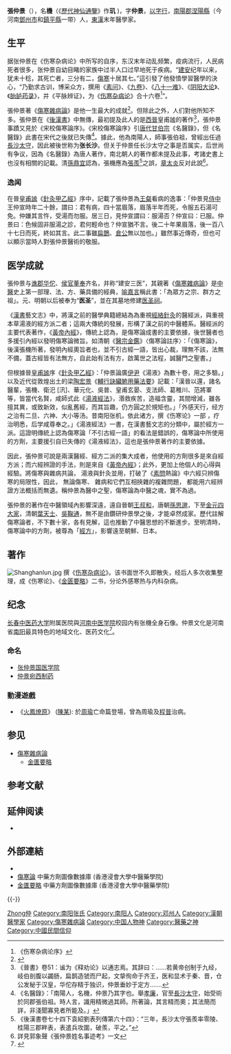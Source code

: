 {{Multiple issues|{{expert|subject=中醫學史|time=2020-02-27T08:01:44+00:00}}
{{refimprove|time=2020-02-27T08:01:44+00:00}}}}{{東亞男性歷史人物
|名稱 =張仲景
|身份 =[[東漢|東漢]]末年[[政治家|政治家]]、[[醫學家|醫學家]]
|國家 =
|時代 =東漢末年
|主君 =
|屆數 =
|最高職務 = [[長沙|長沙]][[太守|太守]]
|前任 = 
|繼任 = 
|圖片名稱 =
|圖片大小 = 250px
|圖片說明 =
|氏 =
|姓 =
|名 =機
|姓名 =
|字 =仲景 
|號=
|官職 =
|封爵 =
|封號 =
|位階 =
|封地 =
|神號 =
|尊號 =
|族裔 = 
|信仰 = <!--指的是宗教信仰-->
|氏族 =
|籍貫 =[[南陽郡|南陽郡]][[涅陽縣|涅陽縣]]（今河南[[鄧州市|鄧州市]]和[[鎮平縣|鎮平縣]]一带）
|祖籍 =
|本籍 =
|出身地 =
|府邸 =
|世系 = 
|初名 =
|別名 =
|法號 =
|院號 =
|其他名號 =
|出生日期 =[[東漢|東漢]][[和平|和平]]元年（150年）|出生地點 =
|婚年 =
|逝世日期 =  [[建安_(漢獻帝)|建安]]二十四年（219年）
|逝世地點 =
|廟號 =
|諡號 =
|墓葬 =
|祠廟 =
|父親 =
|嫡母 =
|母親 =
|繼父=
|繼母=
|養父=
|養母=
|猶父= <!--日本人用-->
|烏帽子親= <!--日本人、琉球人用-->
|元配 =
|正室 =
|妻 =
|繼室 =
|平妻 =
|側室 =
|元配之父 =
|元配之嫡母 =
|元配之母 =
|正室之父 =
|正室之嫡母 =
|正室之母 =
|妻之父 =
|妻之嫡母 =
|妻之母 =
|繼室之父 =
|繼室之嫡母 =
|繼室之母 =
|平妻之父 =
|平妻之嫡母 =
|平妻之母 =
|兄弟 =
|姊妹 =
|嫡兄弟 =
|嫡姊妹 =
|庶兄弟 =
|庶姊妹 =
|同胞兄弟 =
|同胞姊妹 =
|異母兄弟 =
|異母姊妹 =
|異父兄弟 =
|異父姊妹 =
|繼兄弟 =
|繼姊妹 =
|子 =
|女 =
|嫡子 =
|嫡女 =
|庶子 =
|庶女 =
|養子 =
|養女 =
|猶子 = <!--日本人用-->
|婿養子 = <!--日本人用-->
|烏帽子子 = <!--日本人用-->
|繼子 =
|繼女 =
|其他親屬 =
|出身 = <!---此處指科舉出身--->
|功名 = 
|經歷 = 
|著作 =《[[傷寒雜病論|傷寒雜病論]]》
|注釋 =
}}

'''張仲景'''（{{bd|150年||219年||catIdx=}}），名'''機'''（《[[歷代神仙通鑒|歷代神仙通鑒]]》作'''玑''' )，字'''仲景'''，[[以字行|以字行]]，[[南陽郡|南陽郡]][[涅陽縣|涅陽縣]]（今河南[[鄧州市|鄧州市]]和[[鎮平縣|鎮平縣]]一带）人，[[東漢|東漢]]末年醫學家。

== 生平 ==
据张仲景在《伤寒杂病论》中所写的自序，东汉末年动乱频繁，疫病流行，人民病死者很多，张仲景自幼目睹的家族中过半人口过早地死于疾病。“[[建安|建安]]纪年以来，犹未十稔，其死亡者，三分有二，[[傷寒_(中醫)|傷寒]]十居其七。”這引發了他發憤學習醫學的決心，“乃勤求古训，博采众方，撰用《[[素问|素问]]》、《[[靈樞|九卷]]》、《[[八十一难|八十一难]]》、《[[阴阳大论|阴阳大论]]》、《[[胎胪药录|胎胪药录]]》，并《平脉辨证》，为《[[伤寒杂病论|伤寒杂病论]]》合十六卷<ref>《伤寒杂病论序》</ref>”。

張仲景著《[[傷寒雜病論|傷寒雜病論]]》是他一生最大的成就<ref>{{cite news |title=名中医走进广州港澳子弟班 教学生包“养生”汤圆-中国侨网 |url=http://www.chinaqw.com/zhwh/2021/12-22/317464.shtml |accessdate=2022-01-16 |work=中国侨网 |archive-date=2022-01-16 |archive-url=https://web.archive.org/web/20220116234655/http://www.chinaqw.com/zhwh/2021/12-22/317464.shtml |dead-url=no }}</ref>。但除此之外，人们對他所知不多。張仲景在《[[後漢書|後漢書]]》中無傳，最初提及此人的是[[西晉|西晉]]皇甫謐的著作<ref>《晉書》卷51：谧为《释劝论》以通志焉。其辞曰：......若黄帝创制于九经，岐伯剖腹以蠲肠，扁鹊造虢而尸起，文挚徇命于齐王，医和显术于秦、晋，仓公发秘于汉皇，华佗存精于独识，仲景垂妙于定方.......</ref>，張仲景事蹟又見於《宋校傷寒論序》。《宋校傷寒論序》引[[唐代|唐代]][[甘伯宗|甘伯宗]]《名醫錄》，但《名醫錄》此書在宋代之後就已失傳<ref>《名醫錄》：「南陽人，名機，仲景乃其字也。舉[[孝廉|孝廉]]，官至[[長沙|長沙]][[太守|太守]]，始受術於同郡張伯祖。時人言，識用精微過其師。所著論，其言精而奧；其法簡而詳，非淺聞寡見者所能及。」</ref>。據此，他為南陽人，師事張伯祖，曾經出任過[[長沙|長沙]][[太守|太守]]，因此被後世称为'''张长沙'''。但关于仲景任长沙太守之事是否属实，后世尚有争议，因為《名醫錄》為唐人著作，南北朝人的著作都未提及此事，考諸史書上也沒有相關的記載。清[[孫鼎宜|孫鼎宜]]認為，張機應為[[張羨|張羨]]<ref>《後漢書卷七十四下袁紹劉表列傳第六十四》：“三年，長沙太守張羨率零陵、桂陽三郡畔表，表遣兵攻圍，破羨，平之。”</ref>之誤，[[章太炎|章太炎]]反对此說<ref>詳見郭象聲《張仲景姓名事迹考》一文</ref>。

=== 逸闻 ===
在晉[[皇甫謐|皇甫謐]]《[[針灸甲乙經|針灸甲乙經]]》序中，記載了張仲景為[[王粲|王粲]]看病的逸事：「仲景見[[侍中|侍中]]王仲宣時年二十餘，謂曰：君有病，四十當眉落，眉落半年而死，令服五石湯可免。仲嫌其言忤，受湯而勿服。居三日，見仲宣謂曰：服湯否？仲宣曰：已服。仲景曰：色候固非服湯之診，君何輕命也？仲宣猶不言。後二十年果眉落，後一百八十七日而死，終如其言。此二事雖[[扁鵲|扁鵲]]、[[倉公|倉公]]無以加也。」雖然事近傳奇，但也可以顯示當時人對張仲景醫術的敬服。

== 医学成就 ==
張仲景与[[谯郡|谯郡]][[华佗|华佗]]、[[侯官|侯官]][[董奉|董奉]]齐名，并称“建安三医”，其親著《[[傷寒雜病論|傷寒雜病論]]》是[[中醫|中醫]]史上第一部理、法、方、藥具備的經典，[[喻昌|喻嘉言]]稱此書：「為眾方之宗、群方之祖」。元、明朝以后被奉为“'''医圣'''”，並在其墓地修建[[医圣祠|医圣祠]]。

《[[漢書|漢書]]藝文志》中，將漢之前的醫學典籍總結為為重視[[經絡|經絡]][[針灸|針灸]]的醫經派，與重視本草湯液的經方派二者；這兩大傳統的發展，形構了漢之前的中醫體系。醫經派的主要代表著作，《[[黃帝內經|黃帝內經]]》，傳統上認為，是傷寒論成書的主要依據，後世醫者也多援引內經以發明傷寒論微旨。如清朝《[[醫宗金鑑|醫宗金鑑]]》〈傷寒論註序〉：「《傷寒論》，後漢張機所著，發明內經奧旨者也，並不引古經一語，皆出心裁，理無不該，法無不備，蓋古經皆有法無方，自此始有法有方，啟萬世之法程，誠醫門之聖書。」

但根據晉[[皇甫謐|皇甫謐]]序《[[針灸甲乙經|針灸甲乙經]]》：「仲景論廣[[伊尹|伊尹]]《湯液》為數十卷，用之多驗。」以及近代從敦煌出土的梁[[陶宏景|陶宏景]]《[[輔行訣臟腑用藥法要|輔行訣臟腑用藥法要]]》記載：「漢晉以還，諸名醫輩，張機、衛汜 [汛]、華元化、吳普、皇甫玄晏、支法師、葛稚川、范將軍等，皆當代名賢，咸師式此《[[湯液經法|湯液經法]]》，湣救疾苦，造福含靈，其間增減，雖各擅其異，或致新效，似亂舊經，而其旨趣，仍方圓之於規矩也。」「外感天行，经方之治有二旦、六神、大小等汤。昔南阳张机，依此诸方，撰《伤寒论》一部 ，疗治明悉，后学咸尊奉之。」《湯液經法》一書，在漢書藝文志的分類中，屬於經方一派。這證明傳統上認為傷寒論「不引古經一語」的看法是錯誤的，傷寒論中所使用的方劑，主要援引自已失傳的《湯液經法》，這也是張仲景著作的主要依據。

因此，張仲景可說是兩漢醫經、經方二派的集大成者，他使用的方劑很多是來自經方派；而六經辨證的手法，則是來自《[[黃帝內經|黃帝內經]]》；此外，更加上他個人的心得與經驗。將傷寒與雜病共論， 湯液與針灸並用，打破了《[[素問|素問]]熱論》中六經只辨傷寒的局限性，因此， 無論傷寒、 雜病和它們互相挾雜的複雜問題， 都能用六經辨證方法概括而無遺。稱仲景為醫中之聖，傷寒論為中醫之魂，實不為過。

張仲景的著作在中醫領域內影響深遠，遠自晉朝[[王叔和|王叔和]]，唐朝[[孫思邈|孫思邈]]，下至[[金元四大家|金元四大家]]，清朝[[葉天士|葉天士]]、[[吳鞠通|吳鞠通]]，無不是由鑽研仲景學之後，才能卓然成家。歷代註解傷寒論者，不下數十家，各有見解，這也推動了中醫思想的不斷進步。至明清時，傷寒論中的方劑，被尊為「[[經方|經方]]」，影響遠至朝鮮、日本。

==著作==
[[File:Shanghanlun.jpg|thumb]]
撰《[[伤寒杂病论|伤寒杂病论]]》。该书面世不久即散失，经后人多次收集整理，成《伤寒论》、《[[金匮要略|金匮要略]]》二书，分论外感寒热与内科杂病。

== 纪念 ==
[[长春中医药大学|长春中医药大学]]附属医院與[[河南中医学院|河南中医学院]]校园内有张機全身石像。仲景文化是河南省[[南阳|南阳]]最具特色的地域文化、医药文化<ref>{{cite news |title=走进医圣之乡南阳 传承弘扬仲景文化-新华网 |url=http://www.xinhuanet.com/health/20210715/4467520175cc41409c747f7f73c39c63/c.html |accessdate=2022-01-16 |work=新华网 |archive-date=2022-01-18 |archive-url=https://web.archive.org/web/20220118195808/http://www.xinhuanet.com/health/20210715/4467520175cc41409c747f7f73c39c63/c.html |dead-url=no }}</ref>。

=== 命名 ===
* [[张仲景国医学院|张仲景国医学院]]
* [[仲景宛西制药|仲景宛西制药]]
=== 動漫遊戲 ===
* 《[[火鳳燎原|火鳳燎原]]》 ([[陳某|陳某]]): 於[[周瑜|周瑜]]亡命篇登場，曾為周瑜及[[程普|程普]]治病。

== 参见 ==
{{Portal box|医学|中国|河南|人物}}
* [[傷寒雜病論|傷寒雜病論]]
** [[金匱要略|金匱要略]]

== 参考文献 ==
{{Reflist|30em}}

== 延伸阅读 ==
* {{cite book |title=重構秦漢醫學圖像 |author=廖育群 |publisher=上海交通大學出版社 |location=上海 |edition= |isbn= |language=zh-cn |year=2012}}

== 外部連結 ==
{{Wikisource|傷寒雜病論}}
* {{cite web |url=http://www.ceps.com.tw/ec/ecjnlarticleView.aspx?atliid=92944&issueiid=7578&jnliid=998 |dead-url=yes |title=古代中醫是否有農尹與岐黃派之分？－探傷寒論之源 |website=ceps.com.tw |language=zh-tw |date= |access-date=2008-09-05 |archive-date=2015-05-10 |archive-url=https://web.archive.org/web/20150510051813/http://www.ceps.com.tw/ec/ecjnlarticleView.aspx?atliid=92944&issueiid=7578&jnliid=998 }}
* [https://sys02.lib.hkbu.edu.hk/cmfid/index.asp?query=all%2Ccontains%2C%E5%82%B7%E5%AF%92%E8%AB%96&facet=type_&lang=cht   傷寒論] {{Wayback|url=https://sys02.lib.hkbu.edu.hk/cmfid/index.asp?query=all%2Ccontains%2C%E5%82%B7%E5%AF%92%E8%AB%96&facet=type_&lang=cht |date=20201109131331 }} 中藥方劑圖像數據庫 (香港浸會大學中醫藥學院) {{zh}}{{en}}
* [https://sys02.lib.hkbu.edu.hk/cmfid/index.asp?query=all%2Ccontains%2C%E9%87%91%E5%8C%B1%E8%A6%81%E7%95%A5&facet=type_&lang=cht  金匱要略] {{Wayback|url=https://sys02.lib.hkbu.edu.hk/cmfid/index.asp?query=all%2Ccontains%2C%E9%87%91%E5%8C%B1%E8%A6%81%E7%95%A5&facet=type_&lang=cht |date=20201110224157 }} 中藥方劑圖像數據庫 (香港浸會大學中醫藥學院) {{zh}}{{en}}

{{-}}
{{經方}}
{{中医经典}}

{{Authority control}}
{{DEFAULTSORT:Zhang Zhongjing}}
[[Category:張姓|Zhong仲]]
[[Category:南阳张氏|Category:南阳张氏]]
[[Category:南阳人|Category:南阳人]]
[[Category:邓州人|Category:邓州人]]
[[Category:漢朝醫學家|Category:漢朝醫學家]]
[[Category:傷寒雜病論|Category:傷寒雜病論]]
[[Category:中国人物神|Category:中国人物神]]
[[Category:醫藥之神|Category:醫藥之神]]
[[Category:中國民間信仰|Category:中國民間信仰]]